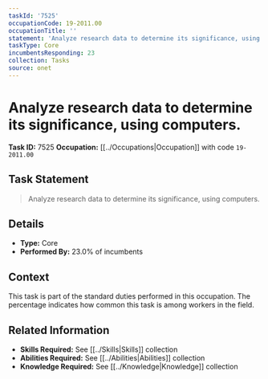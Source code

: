 ```yaml
---
taskId: '7525'
occupationCode: 19-2011.00
occupationTitle: ''
statement: 'Analyze research data to determine its significance, using computers.'
taskType: Core
incumbentsResponding: 23
collection: Tasks
source: onet
---
```

# Analyze research data to determine its significance, using computers.

**Task ID:** 7525
**Occupation:** [[../Occupations|Occupation]] with code `19-2011.00`

## Task Statement

> Analyze research data to determine its significance, using computers.

## Details

- **Type:** Core
- **Performed By:** 23.0% of incumbents

## Context

This task is part of the standard duties performed in this occupation. The percentage indicates how common this task is among workers in the field.

## Related Information

- **Skills Required:** See [[../Skills|Skills]] collection
- **Abilities Required:** See [[../Abilities|Abilities]] collection
- **Knowledge Required:** See [[../Knowledge|Knowledge]] collection
